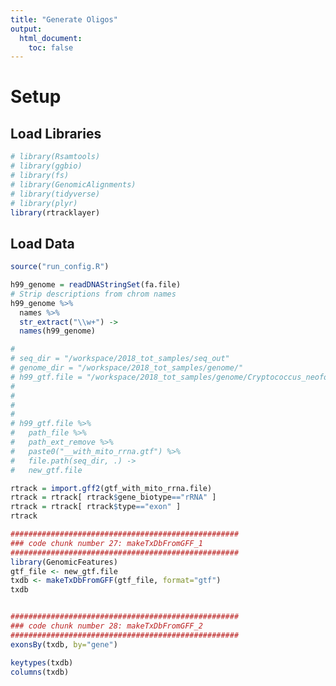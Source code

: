 ```yaml
---
title: "Generate Oligos"
output:
  html_document:
    toc: false
---
```


# Setup
## Load Libraries
```r
# library(Rsamtools)
# library(ggbio)
# library(fs)
# library(GenomicAlignments)
# library(tidyverse)
# library(plyr)
library(rtracklayer)
```

## Load Data
```r
source("run_config.R")

h99_genome = readDNAStringSet(fa.file)
# Strip descriptions from chrom names
h99_genome %>%
  names %>%
  str_extract("\\w+") ->
  names(h99_genome)

# 
# seq_dir = "/workspace/2018_tot_samples/seq_out"
# genome_dir = "/workspace/2018_tot_samples/genome/"
# h99_gtf.file = "/workspace/2018_tot_samples/genome/Cryptococcus_neoformans_var_grubii_h99.CNA3.39.gtf"
# 
# 
# 
# 
# h99_gtf.file %>%
#   path_file %>%
#   path_ext_remove %>%
#   paste0("__with_mito_rrna.gtf") %>%
#   file.path(seq_dir, .) ->
#   new_gtf.file
```

```r
rtrack = import.gff2(gtf_with_mito_rrna.file)
rtrack = rtrack[ rtrack$gene_biotype=="rRNA" ]
rtrack = rtrack[ rtrack$type=="exon" ]
rtrack
```




```r
###################################################
### code chunk number 27: makeTxDbFromGFF_1
###################################################
library(GenomicFeatures)
gtf_file <- new_gtf.file
txdb <- makeTxDbFromGFF(gtf_file, format="gtf")
txdb


###################################################
### code chunk number 28: makeTxDbFromGFF_2
###################################################
exonsBy(txdb, by="gene")

```

```r
keytypes(txdb)
columns(txdb)
```

